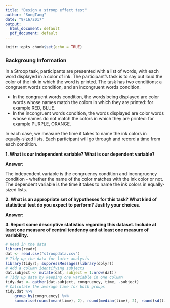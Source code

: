```yaml
---
title: "Design a stroop effect test"
author: "SongTang"
date: "9/16/2017"
output:
  html_document: default
  pdf_document: default
---
```


```r
knitr::opts_chunk$set(echo = TRUE)
```

### Backgroung Information
In a Stroop task, participants are presented with a list of words, with each word displayed in a color of ink. The participant’s task is to say out loud the color of the ink in which the word is printed. 
The task has two conditions: a congruent words condition, and an incongruent words condition. 

- In the congruent words condition, the words being displayed are color words whose names match the colors in which they are printed: for example RED, BLUE. 
- In the incongruent words condition, the words displayed are color words whose names do not match the colors in which they are printed: for example PURPLE, ORANGE. 

In each case, we measure the time it takes to name the ink colors in equally-sized lists. Each participant will go through and record a time from each condition.


**1. What is our independent variable? What is our dependent variable? **

**Answer:**

The independent variable is the congruency condition and incongruency condition - whether the name of the color matches with the ink color or not. The dependent variable is the time it takes to name the ink colors in equally-sized lists.

**2.  What is an appropriate set of hypotheses for this task? What kind of statistical test do you expect to perform? Justify your choices.**

**Answer:**


**3. Report some descriptive statistics regarding this dataset. Include at least one measure of central tendency and at least one measure of variability.**

```r
# Read in the data
library(readr)
dat <- read.csv("stroopdata.csv")
# Tidy up the data for later analysis
library(tidyr); suppressMessages(library(dplyr)) 
# Add a column identifying subjects
dat.subject <- mutate(dat, subject = 1:nrow(dat))
# Tidy up data by keeping one variable in one column
tidy.dat <- gather(dat.subject, congruency, time, -subject)
# Calculate the average time for both groups
tidy.dat %>%
    group_by(congruency) %>%
    summarise(round(mean(time), 2), round(median(time), 2), round(sd(time), 2), round(var(time), 2))
```


